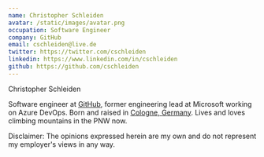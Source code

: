 ```yaml
---
name: Christopher Schleiden
avatar: /static/images/avatar.png
occupation: Software Engineer
company: GitHub
email: cschleiden@live.de
twitter: https://twitter.com/cschleiden
linkedin: https://www.linkedin.com/in/cschleiden
github: https://github.com/cschleiden
---
```


Christopher Schleiden

Software engineer at [GitHub](https://www.github.com), former engineering lead at Microsoft working on Azure DevOps. Born and raised in [Cologne, Germany](https:/www.cologne.de). Lives and loves climbing mountains in the PNW now.

Disclaimer: The opinions expressed herein are my own and do not represent my employer's views in any way.

